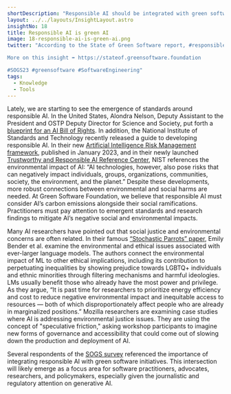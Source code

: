```yaml
---
shortDescription: "Responsible AI should be integrated with green software initiatives."
layout: ../../layouts/InsightLayout.astro
insightNo: 18
title: Responsible AI is green AI
image: 18-responsible-ai-is-green-ai.png
twitter: "According to the State of Green Software report, #responsibleAI is green AI.  

More on this insight ➡️ https://stateof.greensoftware.foundation

#SOGS23 #greensoftware #SoftwareEngineering"
tags:
  - Knowledge
  - Tools
---
```


Lately, we are starting to see the emergence of standards around responsible AI. In the United States, Alondra Nelson, Deputy Assistant to the President and OSTP Deputy Director for Science and Society, put forth a [blueprint for an AI Bill of Rights](https://www.whitehouse.gov/ostp/news-updates/2022/10/04/blueprint-for-an-ai-bill-of-rightsa-vision-for-protecting-our-civil-rights-in-the-algorithmic-age/). In addition, the National Institute of Standards and Technology recently released a guide to developing responsible AI. In their new [Artificial Intelligence Risk Management framework](https://nvlpubs.nist.gov/nistpubs/ai/NIST.AI.100-1.pdf), published in January 2023, and in their newly launched [Trustworthy and Responsible AI Reference Center](https://airc.nist.gov/Home), NIST references the environmental impact of AI: “AI technologies, however, also pose risks that can negatively impact individuals, groups, organizations, communities, society, the environment, and the planet.” Despite these developments, more robust connections between environmental and social harms are needed. At Green Software Foundation, we believe that responsible AI must consider AI’s carbon emissions alongside their social ramifications. Practitioners must pay attention to emergent standards and research findings to mitigate AI’s negative social and environmental impacts.

Many AI researchers have pointed out that social justice and environmental concerns are often related. In their famous [“Stochastic Parrots” paper](https://dl.acm.org/doi/10.1145/3442188.3445922), Emily Bender et al. examine the environmental and ethical issues associated with ever-larger language models. The authors connect the environmental impact of ML to other ethical implications, including its contribution to perpetuating inequalities by showing prejudice towards LGBTQ+ individuals and ethnic minorities through filtering mechanisms and harmful ideologies. LMs usually benefit those who already have the most power and privilege. As they argue, “It is past time for researchers to prioritize energy efficiency and cost to reduce negative environmental impact and inequitable access to resources — both of which disproportionately affect people who are already in marginalized positions.” Mozilla researchers are examining case studies where AI is addressing environmental justice issues. They are using the concept of "speculative friction," asking workshop participants to imagine new forms of governance and accessibility that could come out of slowing down the production and deployment of AI.

Several respondents of the [SOGS survey](/../survey) referenced the importance of integrating responsible AI with green software initiatives. This intersection will likely emerge as a focus area for software practitioners, advocates, researchers, and policymakers, especially given the journalistic and regulatory attention on generative AI.